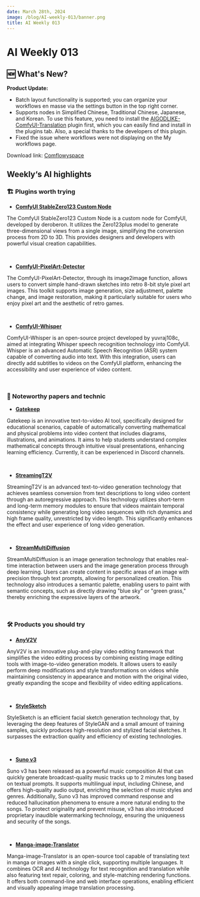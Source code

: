 ```yaml
---
date: March 28th, 2024
image: /blog/AI-weekly-013/banner.png
title: AI Weekly 013
---
```



# AI Weekly 013

## 🆕 What's New?
**Product Update:**
<br/>
<PhotoProvider>
  <PhotoView src="/space/012.png">
    <img src="/space/012.png" alt="" className='rounded-lg'/>
  </PhotoView>
</PhotoProvider>

- Batch layout functionality is supported; you can organize your workflows en masse via the settings button in the top right corner.
- Supports nodes in Simplified Chinese, Traditional Chinese, Japanese, and Korean. To use this feature, you need to install the [AIGODLIKE-ComfyUI-Translation](https://github.com/AIGODLIKE/AIGODLIKE-ComfyUI-Translation) plugin first, which you can easily find and install in the plugins tab. Also, a special thanks to the developers of this plugin.
- Fixed the issue where workflows were not displaying on the My workflows page.

Download link: [Comflowyspace](https://github.com/6174/comflowyspace/releases)

## Weekly‘s AI highlights

### 🏗️ Plugins worth trying

* [**ComfyUI StableZero123 Custom Node**](https://github.com/deroberon/StableZero123-comfyui)

The ComfyUI StableZero123 Custom Node is a custom node for ComfyUI, developed by deroberon. It utilizes the Zero123plus model to generate three-dimensional views from a single image, simplifying the conversion process from 2D to 3D. This provides designers and developers with powerful visual creation capabilities.

<br/>
<PhotoProvider>
  <PhotoView src="/blog/AI-weekly-013/002.png">
    <img src="/blog/AI-weekly-013/002.png" alt="" className="rounded-lg"/>
  </PhotoView>
</PhotoProvider>

* [**ComfyUI-PixelArt-Detector**](https://github.com/dimtoneff/ComfyUI-PixelArt-Detector)

The ComfyUI-PixelArt-Detector, through its image2image function, allows users to convert simple hand-drawn sketches into retro 8-bit style pixel art images. This toolkit supports image generation, size adjustment, palette change, and image restoration, making it particularly suitable for users who enjoy pixel art and the aesthetic of retro games.

<br/>
<PhotoProvider>
  <PhotoView src="/blog/AI-weekly-013/003.png">
    <img src="/blog/AI-weekly-013/003.png" alt="" className="rounded-lg"/>
  </PhotoView>
</PhotoProvider>

* [**ComfyUI-Whisper**](https://github.com/yuvraj108c/ComfyUI-Whisper)

ComfyUI-Whisper is an open-source project developed by yuvraj108c, aimed at integrating Whisper speech recognition technology into ComfyUI. Whisper is an advanced Automatic Speech Recognition (ASR) system capable of converting audio into text. With this integration, users can directly add subtitles to videos on the ComfyUI platform, enhancing the accessibility and user experience of video content.

<br/>
<PhotoProvider>
  <PhotoView src="/blog/AI-weekly-013/004.png">
    <img src="/blog/AI-weekly-013/004.png" alt="" className="rounded-lg"/>
  </PhotoView>
</PhotoProvider>

### 📄 Noteworthy papers and technic

* [**Gatekeep**](https://discord.com/channels/1133151667618066562/1133152316439138344)

Gatekeep is an innovative text-to-video AI tool, specifically designed for educational scenarios, capable of automatically converting mathematical and physical problems into video content that includes diagrams, illustrations, and animations. It aims to help students understand complex mathematical concepts through intuitive visual presentations, enhancing learning efficiency. Currently, it can be experienced in Discord channels.

<br/>
<PhotoProvider>
  <PhotoView src="/blog/AI-weekly-013/005.png">
    <img src="/blog/AI-weekly-013/005.png" alt="" className="rounded-lg"/>
  </PhotoView>
</PhotoProvider>

* [**StreamingT2V**](https://arxiv.org/abs/2403.14773)

StreamingT2V is an advanced text-to-video generation technology that achieves seamless conversion from text descriptions to long video content through an autoregressive approach. This technology utilizes short-term and long-term memory modules to ensure that videos maintain temporal consistency while generating long video sequences with rich dynamics and high frame quality, unrestricted by video length. This significantly enhances the effect and user experience of long video generation.

<br/>
<PhotoProvider>
  <PhotoView src="/blog/AI-weekly-013/006.png">
    <img src="/blog/AI-weekly-013/006.png" alt="" className="rounded-lg"/>
  </PhotoView>
</PhotoProvider>

* [**StreamMultiDiffusion**](https://arxiv.org/abs/2403.09055)

StreamMultiDiffusion is an image generation technology that enables real-time interaction between users and the image generation process through deep learning. Users can create content in specific areas of an image with precision through text prompts, allowing for personalized creation. This technology also introduces a semantic palette, enabling users to paint with semantic concepts, such as directly drawing "blue sky" or "green grass," thereby enriching the expressive layers of the artwork.

<br/>
<PhotoProvider>
  <PhotoView src="/blog/AI-weekly-013/007.png">
    <img src="/blog/AI-weekly-013/007.png" alt="" className="rounded-lg"/>
  </PhotoView>
</PhotoProvider>

### 🛠️ Products you should try

* [**AnyV2V**](https://tiger-ai-lab.github.io/AnyV2V/)

AnyV2V is an innovative plug-and-play video editing framework that simplifies the video editing process by combining existing image editing tools with image-to-video generation models. It allows users to easily perform deep modifications and style transformations on videos while maintaining consistency in appearance and motion with the original video, greatly expanding the scope and flexibility of video editing applications.

<br/>
<PhotoProvider>
  <PhotoView src="/blog/AI-weekly-013/008.png">
    <img src="/blog/AI-weekly-013/008.png" alt="" className="rounded-lg"/>
  </PhotoView>
</PhotoProvider>

* [**StyleSketch**](https://kwanyun.github.io/stylesketch_project/)

StyleSketch is an efficient facial sketch generation technology that, by leveraging the deep features of StyleGAN and a small amount of training samples, quickly produces high-resolution and stylized facial sketches. It surpasses the extraction quality and efficiency of existing technologies.

<br/>
<PhotoProvider>
  <PhotoView src="/blog/AI-weekly-013/009.png">
    <img src="/blog/AI-weekly-013/009.png" alt="" className="rounded-lg"/>
  </PhotoView>
</PhotoProvider>

* [**Suno v3**](https://www.suno.ai/blog/v3)

Suno v3 has been released as a powerful music composition AI that can quickly generate broadcast-quality music tracks up to 2 minutes long based on textual prompts. It supports multilingual input, including Chinese, and offers high-quality audio output, enriching the selection of music styles and genres. Additionally, Suno v3 has improved command response and reduced hallucination phenomena to ensure a more natural ending to the songs. To protect originality and prevent misuse, v3 has also introduced proprietary inaudible watermarking technology, ensuring the uniqueness and security of the songs.

<br/>
<PhotoProvider>
  <PhotoView src="/blog/AI-weekly-013/010.png">
    <img src="/blog/AI-weekly-013/010.png" alt="" className="rounded-lg"/>
  </PhotoView>
</PhotoProvider>

* [**Manga-image-Translator**](https://github.com/zyddnys/manga-image-translator)

Manga-image-Translator is an open-source tool capable of translating text in manga or images with a single click, supporting multiple languages. It combines OCR and AI technology for text recognition and translation while also featuring text repair, coloring, and style-matching rendering functions. It offers both command-line and web interface operations, enabling efficient and visually appealing image translation processing.

<br/>
<PhotoProvider>
  <PhotoView src="/blog/AI-weekly-013/011.png">
    <img src="/blog/AI-weekly-013/011.png" alt="" className="rounded-lg"/>
  </PhotoView>
</PhotoProvider>

<Subscribe />




